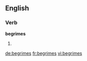 
==English==

===Verb===
'''begrimes'''

# {{third-person singular of|[[begrime]]}}

[[de:begrimes]]
[[fr:begrimes]]
[[vi:begrimes]]